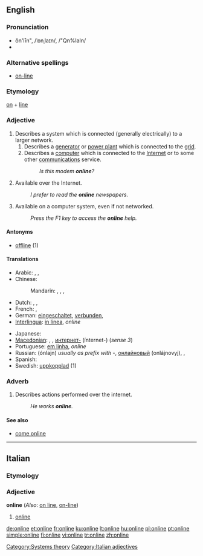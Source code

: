 {{wikipedia}}
{{also|on line}}
==English==

===Pronunciation===
* ŏn'līn", /ˈɒnˌlaɪn/, /"Qn%laIn/
* {{audio|En-us-online.ogg|Audio (US)}}

===Alternative spellings===
* [[on-line]]

===Etymology===
[[on]] + [[line]]

===Adjective===
{{en-adj}}

# Describes a system which is connected (generally electrically) to a larger network.
## Describes a [[generator]] or [[power plant]] which is connected to the [[grid]].
## Describes a [[computer]] which is connected to the [[Internet]] or to some other [[communications]] service.
##: ''Is this modem '''online'''?''
# Available over the Internet.
#: ''I prefer to read the '''online''' newspapers.''
# Available on a computer system, even if not networked.
#: ''Press the F1 key to access the '''online''' help.''

====Antonyms====
* [[offline]] (1)

====Translations====
{{trans-top}}
* Arabic: {{t|ar|متصل|tr=muttáSil|sc=Arab}},  {{t|ar|متواجد |tr=mutawaajid|sc=Arab}},  {{t|ar|على الإنترنت|tr=`ala l-'intarnat|sc=Arab}}
* Chinese:
*: Mandarin: {{t|zh|在線|sc=Hani}},  {{t|zh|在线|tr=zàixiàn|sc=Hani}},  {{t|zh|上網|sc=Hani}},  {{t|zh|上网|tr=shàngwǎng|sc=Hani}}
* Dutch: {{t-|nl|online}}, {{t-|nl|aangesloten}}, {{t+|nl|verbonden}}
* French: {{t+|fr|en ligne}},  {{t|fr|online}}
* German: [[eingeschaltet]], [[verbunden]],  {{t|de|online}}
* [[Interlingua]]: [[in linea]], ''online''
{{trans-mid}}
* Japanese: {{t|ja|オンライン|tr=onrain|sc=Jpan}}
* [[Macedonian]]: {{t|mk|на линија|tr=na línija|sc=Cyrl|xs=Macedonian}}, {{t|mk|вклучен|tr=vklúčen|sc=Cyrl|xs=Macedonian}}, [[интернет]][[-]] (ínternet-) (''sense 3'')
* Portuguese: [[em linha]], ''online''
* Russian: {{t|ru|онлайн|sc=Cyrl}} (ónlajn) {{indeclinable}} ''usually as prefix with -'', [[онлайновый]] (onlájnovyj),  {{t|ru|в сети|tr=v setí|sc=Cyrl}},  {{t|ru|в интернете|tr=v internéte|sc=Cyrl}}
* Spanish: {{t-|es|en línea}}
* Swedish: [[uppkopplad]] (1)
{{trans-bottom}}

===Adverb===
{{en-adv}}

# Describes actions performed over the internet.
#: ''He works '''online'''.''

====See also====
* [[come online]]

[[Category:Systems theory]]

----

==Italian==

===Etymology===
{{etyl|en|it}}

===Adjective===
'''online''' {{inv}} (''Also'': [[on line]], [[on-line]])

# [[#English|online]]

[[Category:Italian adjectives]]

[[de:online]]
[[et:online]]
[[fr:online]]
[[ku:online]]
[[lt:online]]
[[hu:online]]
[[pl:online]]
[[pt:online]]
[[simple:online]]
[[fi:online]]
[[vi:online]]
[[tr:online]]
[[zh:online]]